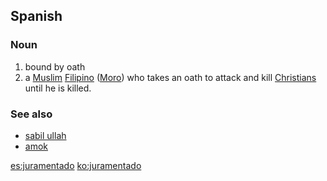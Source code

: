 ==Spanish==

===Noun===
{{es-noun|m}}

# bound by oath
# a [[Muslim]] [[Filipino]] ([[Moro]]) who takes an oath to attack and kill [[Christian]]s until he is killed.

===See also===
* [[sabil ullah]]
* [[amok]]

[[es:juramentado]]
[[ko:juramentado]]